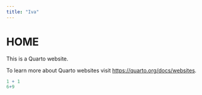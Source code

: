 ```yaml
---
title: "Iva"
---
```


# HOME
This is a Quarto website.

To learn more about Quarto websites visit <https://quarto.org/docs/websites>.

```r
1 + 1
6+9
```



